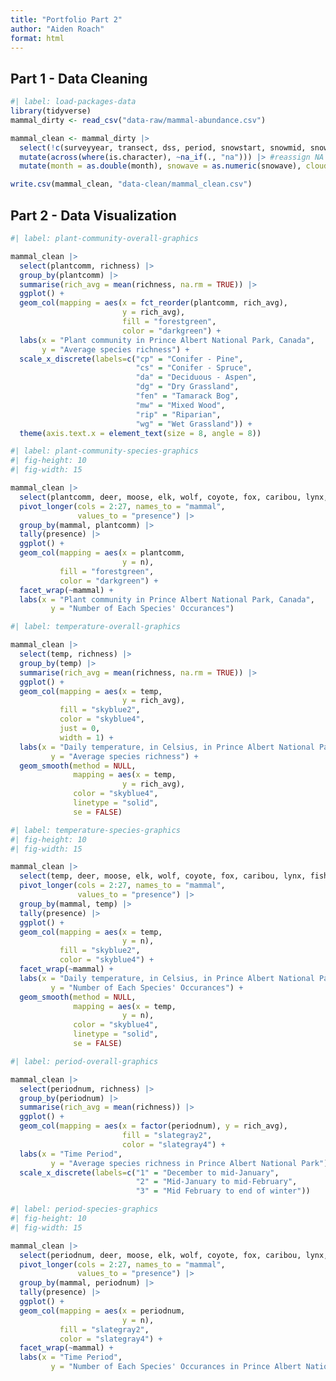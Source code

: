 ```yaml
---
title: "Portfolio Part 2"
author: "Aiden Roach"
format: html
---
```


## Part 1 - Data Cleaning

```r
#| label: load-packages-data
library(tidyverse)
mammal_dirty <- read_csv("data-raw/mammal-abundance.csv")
```

```r
mammal_clean <- mammal_dirty |> 
  select(!c(surveyyear, transect, dss, period, snowstart, snowmid, snowend, observer, obsnum, dirwind, crustart, crumid,cruend, ytemp, ywind, ywdir, segment, segid, comments)) |> #remove unneeded variables
  mutate(across(where(is.character), ~na_if(., "na"))) |> #reassign NA values
  mutate(month = as.double(month), snowave = as.numeric(snowave), cloudcover = as.numeric(cloudcover), avewind = as.numeric(avewind), precip = as.numeric(precip), temp = as.numeric(temp), periodnum = as.character(periodnum), plantcomm = as.character(plantcomm)) #reassign variable types

write.csv(mammal_clean, "data-clean/mammal_clean.csv")
```

## Part 2 - Data Visualization

```r
#| label: plant-community-overall-graphics

mammal_clean |> 
  select(plantcomm, richness) |>
  group_by(plantcomm) |> 
  summarise(rich_avg = mean(richness, na.rm = TRUE)) |> 
  ggplot() + 
  geom_col(mapping = aes(x = fct_reorder(plantcomm, rich_avg), 
                         y = rich_avg), 
                         fill = "forestgreen",
                         color = "darkgreen") + 
  labs(x = "Plant community in Prince Albert National Park, Canada", 
       y = "Average species richness") +
  scale_x_discrete(labels=c("cp" = "Conifer - Pine", 
                            "cs" = "Conifer - Spruce", 
                            "da" = "Deciduous - Aspen", 
                            "dg" = "Dry Grassland", 
                            "fen" = "Tamarack Bog", 
                            "mw" = "Mixed Wood", 
                            "rip" = "Riparian", 
                            "wg" = "Wet Grassland")) + 
  theme(axis.text.x = element_text(size = 8, angle = 8))        
```

```r
#| label: plant-community-species-graphics
#| fig-height: 10
#| fig-width: 15

mammal_clean |> 
  select(plantcomm, deer, moose, elk, wolf, coyote, fox, caribou, lynx, fisher, marten, bison, mink, otter, grouse, hare, weasel, ermine, mouse, raven, squirrel, wolverine, muskrat, mole, shrew, vole, other) |>
  pivot_longer(cols = 2:27, names_to = "mammal",
               values_to = "presence") |>
  group_by(mammal, plantcomm) |> 
  tally(presence) |> 
  ggplot() + 
  geom_col(mapping = aes(x = plantcomm, 
                         y = n),
           fill = "forestgreen",
           color = "darkgreen") + 
  facet_wrap(~mammal) + 
  labs(x = "Plant community in Prince Albert National Park, Canada", 
         y = "Number of Each Species' Occurances")

```

```r
#| label: temperature-overall-graphics

mammal_clean |> 
  select(temp, richness) |> 
  group_by(temp) |> 
  summarise(rich_avg = mean(richness, na.rm = TRUE)) |> 
  ggplot() + 
  geom_col(mapping = aes(x = temp, 
                         y = rich_avg),
           fill = "skyblue2",
           color = "skyblue4",
           just = 0,
           width = 1) + 
  labs(x = "Daily temperature, in Celsius, in Prince Albert National Park", 
         y = "Average species richness") + 
  geom_smooth(method = NULL,
              mapping = aes(x = temp, 
                         y = rich_avg), 
              color = "skyblue4", 
              linetype = "solid",
              se = FALSE)

```

```r
#| label: temperature-species-graphics
#| fig-height: 10
#| fig-width: 15

mammal_clean |> 
  select(temp, deer, moose, elk, wolf, coyote, fox, caribou, lynx, fisher, marten, bison, mink, otter, grouse, hare, weasel, ermine, mouse, raven, squirrel, wolverine, muskrat, mole, shrew, vole, other) |>
  pivot_longer(cols = 2:27, names_to = "mammal",
               values_to = "presence") |>
  group_by(mammal, temp) |> 
  tally(presence) |> 
  ggplot() + 
  geom_col(mapping = aes(x = temp, 
                         y = n),
           fill = "skyblue2",
           color = "skyblue4") + 
  facet_wrap(~mammal) + 
  labs(x = "Daily temperature, in Celsius, in Prince Albert National Park, Canada", 
         y = "Number of Each Species' Occurances") + 
  geom_smooth(method = NULL,
              mapping = aes(x = temp, 
                         y = n), 
              color = "skyblue4", 
              linetype = "solid",
              se = FALSE)

```

```r
#| label: period-overall-graphics

mammal_clean |> 
  select(periodnum, richness) |> 
  group_by(periodnum) |> 
  summarise(rich_avg = mean(richness)) |> 
  ggplot() + 
  geom_col(mapping = aes(x = factor(periodnum), y = rich_avg), 
                         fill = "slategray2",
                         color = "slategray4") + 
  labs(x = "Time Period", 
         y = "Average species richness in Prince Albert National Park") +
  scale_x_discrete(labels=c("1" = "December to mid-January", 
                            "2" = "Mid-January to mid-February", 
                            "3" = "Mid February to end of winter"))         

```

```r
#| label: period-species-graphics
#| fig-height: 10
#| fig-width: 15

mammal_clean |> 
  select(periodnum, deer, moose, elk, wolf, coyote, fox, caribou, lynx, fisher, marten, bison, mink, otter, grouse, hare, weasel, ermine, mouse, raven, squirrel, wolverine, muskrat, mole, shrew, vole, other) |>
  pivot_longer(cols = 2:27, names_to = "mammal",
               values_to = "presence") |>
  group_by(mammal, periodnum) |> 
  tally(presence) |> 
  ggplot() + 
  geom_col(mapping = aes(x = periodnum, 
                         y = n),
           fill = "slategray2",
           color = "slategray4") + 
  facet_wrap(~mammal) + 
  labs(x = "Time Period", 
         y = "Number of Each Species' Occurances in Prince Albert National Park")
```
